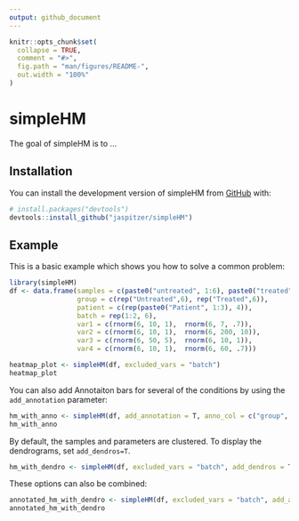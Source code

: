 ```yaml
---
output: github_document
---
```


<!-- README.md is generated from README.Rmd. Please edit that file -->

```r
knitr::opts_chunk$set(
  collapse = TRUE,
  comment = "#>",
  fig.path = "man/figures/README-",
  out.width = "100%"
)
```

# simpleHM

<!-- badges: start -->
<!-- badges: end -->

The goal of simpleHM is to ...

## Installation

You can install the development version of simpleHM from [GitHub](https://github.com/) with:

``` r
# install.packages("devtools")
devtools::install_github("jaspitzer/simpleHM")
```

## Example

This is a basic example which shows you how to solve a common problem:

```r
library(simpleHM)
df <- data.frame(samples = c(paste0("untreated", 1:6), paste0("treated", 7:12)),
                 group = c(rep("Untreated",6), rep("Treated",6)),
                 patient = c(rep(paste0("Patient", 1:3), 4)),
                 batch = rep(1:2, 6),
                 var1 = c(rnorm(6, 10, 1),  rnorm(6, 7, .7)),
                 var2 = c(rnorm(6, 10, 1),  rnorm(6, 200, 10)),
                 var3 = c(rnorm(6, 50, 5),  rnorm(6, 10, 1)),
                 var4 = c(rnorm(6, 10, 1),  rnorm(6, 60, .7)))

heatmap_plot <- simpleHM(df, excluded_vars = "batch")    
heatmap_plot
```

You can also add Annotaiton bars for several of the conditions by using the `add_annotation` parameter:

```r
hm_with_anno <- simpleHM(df, add_annotation = T, anno_col = c("group", "patient"), excluded_vars = "batch")
hm_with_anno
```

By default, the samples and parameters are clustered. To display the dendrograms, set `add_dendros=T`.
```r
hm_with_dendro <- simpleHM(df, excluded_vars = "batch", add_dendros = T)
```

These options can also be combined:
```r
annotated_hm_with_dendro <- simpleHM(df, excluded_vars = "batch", add_annotation = T, anno_col = c("group", "patient"), add_dendros = T)
annotated_hm_with_dendro
```

